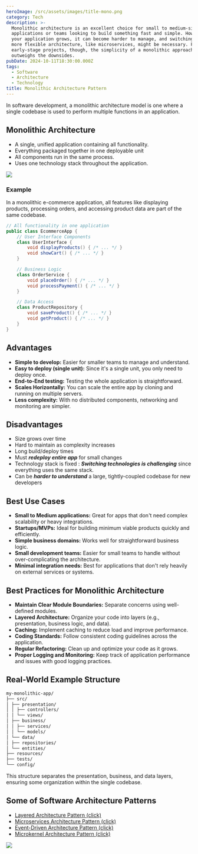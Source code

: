 ```yaml
---
heroImage: /src/assets/images/title-mono.png
category: Tech
description: >-
  Monolithic architecture is an excellent choice for small to medium-sized
  applications or teams looking to build something fast and simple. However, as
  your application grows, it can become harder to manage, and switching to a
  more flexible architecture, like microservices, might be necessary. For
  early-stage projects, though, the simplicity of a monolithic approach often
  outweighs the downsides.
pubDate: 2024-10-11T18:30:00.000Z
tags:
  - Software
  - Architecture
  - Technology
title: Monolithic Architecture Pattern
---
```


In software development, a monolithic architecture model is one where a single codebase is used to perform multiple functions in an application.

## Monolithic Architecture

- A single, unified application containing all functionality.
- Everything packaged together in one deployable unit
- All components run in the same process.
- Uses one technology stack throughout the application.

![](../../../assets/images/infomation/monolithic-architecture-evv.webp)

### Example

In a monolithic e-commerce application, all features like displaying products, processing orders, and accessing product data are part of the same codebase.

```java
// All functionality in one application
public class EcommerceApp {
    // User Interface Components
    class UserInterface {
        void displayProducts() { /* ... */ }
        void showCart() { /* ... */ }
    }

    // Business Logic
    class OrderService {
        void placeOrder() { /* ... */ }
        void processPayment() { /* ... */ }
    }

    // Data Access
    class ProductRepository {
        void saveProduct() { /* ... */ }
        void getProduct() { /* ... */ }
    }
}
```

## Advantages

- **Simple to develop:** Easier for smaller teams to manage and understand.
- **Easy to deploy (single unit):** Since it's a single unit, you only need to deploy once.
- **End-to-End testing:** Testing the whole application is straightforward.
- **Scales Horizontally:** You can scale the entire app by cloning and running on multiple servers.
- **Less complexity:** With no distributed components, networking and monitoring are simpler.

## Disadvantages

- Size grows over time
- Hard to maintain as complexity increases
- Long build/deploy times
- Must **_redeploy entire app_** for small changes
- Technology stack is fixed : **_Switching technologies is challenging_** since everything uses the same stack.
- Can be **_harder to understand_** a large, tightly-coupled codebase for new developers

## Best Use Cases

- **Small to Medium applications:** Great for apps that don't need complex scalability or heavy integrations.
- **Startups/MVPs:** Ideal for building minimum viable products quickly and efficiently.
- **Simple business domains:** Works well for straightforward business logic.
- **Small development teams:** Easier for small teams to handle without over-complicating the architecture.
- **Minimal integration needs:** Best for applications that don't rely heavily on external services or systems.

## Best Practices for Monolithic Architecture

- **Maintain Clear Module Boundaries:** Separate concerns using well-defined modules.
- **Layered Architecture:** Organize your code into layers (e.g., presentation, business logic, and data).
- **Caching:** Implement caching to reduce load and improve performance.
- **Coding Standards:** Follow consistent coding guidelines across the application.
- **Regular Refactoring:** Clean up and optimize your code as it grows.
- **Proper Logging and Monitoring:** Keep track of application performance and issues with good logging practices.

## Real-World Example Structure

```markdown
my-monolithic-app/
├── src/
│ ├── presentation/
│ │ ├── controllers/
│ │ └── views/
│ ├── business/
│ │ ├── services/
│ │ └── models/
│ └── data/
│ ├── repositories/
│ └── entities/
├── resources/
├── tests/
└── config/
```

This structure separates the presentation, business, and data layers, ensuring some organization within the single codebase.

## Some of Software Architecture Patterns

- [Layered Architecture Pattern (click)](https://pranshu.tech/post/software-architecture-pattern/layered-architecture-pattern/)
- [Microservices Architecture Pattern (click)](https://pranshu.tech/post/software-architecture-pattern/microservices-architecture-pattern/)
- [Event-Driven Architecture Pattern (click)](https://pranshu.tech/post/software-architecture-pattern/event-driven-architecture-pattern/)
- [Microkernel Architecture Pattern (click)](https://pranshu.tech/post/software-architecture-pattern/microkernel-architecture-pattern/)

![](../../../assets/images/infomation/types-of-archetecture.png)
